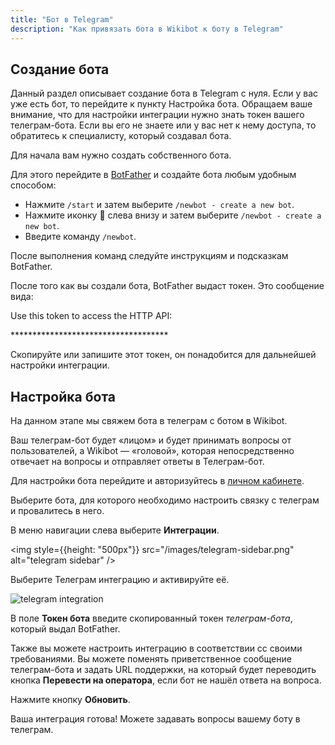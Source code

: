 ```yaml
---
title: "Бот в Telegram"
description: "Как привязать бота в Wikibot к боту в Telegram"
---
```


## Создание бота

<Note>
Данный раздел описывает создание бота в Telegram с нуля. Если у вас уже есть бот, то перейдите к пункту Настройка бота.
</Note>

<Warning>
Обращаем ваше внимание, что для настройки интеграции нужно знать токен вашего телеграм-бота. Если вы его не знаете или у вас нет к нему доступа, то обратитесь к специалисту, который создавал бота.
</Warning>

Для начала вам нужно создать собственного бота.

Для этого перейдите в [BotFather](https://t.me/botfather) и создайте бота любым удобным способом:
* Нажмите `/start` и затем выберите `/newbot - create a new bot`.
* Нажмите иконку 🍔 слева внизу и затем выберите `/newbot - create a new bot`.
* Введите команду `/newbot`.

После выполнения команд следуйте инструкциям и подсказкам BotFather.

После того как вы создали бота, BotFather выдаст токен. Это сообщение вида:

<Info>
Use this token to access the HTTP API:

\************************************
</Info>

Скопируйте или запишите этот токен, он понадобится для дальнейшей настройки интеграции.

## Настройка бота
На данном этапе мы свяжем бота в телеграм c ботом в Wikibot.

<Info>
Ваш телеграм-бот будет «лицом» и будет принимать вопросы от пользователей, а Wikibot — «головой», которая непосредственно отвечает на вопросы и отправляет ответы в Телеграм-бот.
</Info>

Для настройки бота перейдите и авторизуйтесь в [личном кабинете](https://app.tomleto.pro/).

Выберите бота, для которого необходимо настроить связку с телеграм и провалитесь в него.

В меню навигации слева выберите **Интеграции**.

<img style={{height: "500px"}} src="/images/telegram-sidebar.png" alt="telegram sidebar" />

Выберите Телеграм интеграцию и активируйте её.

<img src="/images/telegram-integration.png" alt="telegram integration" />

В поле **Токен бота** введите скопированный токен _телеграм-бота_, который выдал BotFather.

Также вы можете настроить интеграцию в соответствии сс своими требованиями. Вы можете поменять приветственное сообщение телеграм-бота и задать URL поддержки, на который будет переводить кнопка **Перевести на оператора**, если бот не нашёл ответа на вопроса.

Нажмите кнопку **Обновить**.

Ваша интеграция готова! Можете задавать вопросы вашему боту в телеграм.

